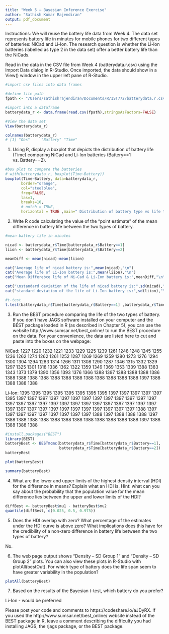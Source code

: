 ```yaml
---
title: "Week 5 – Bayesian Inference Exercise"
author: "Sathish Kumar Rajendiran"
output: pdf_document
---
```



Instructions: We will reuse the battery life data from Week 4. The data set represents battery life in minutes for mobile phones for two different types of batteries: NiCad and Li-Ion. The research question is whether the Li-Ion batteries (labelled as type 2 in the data set) offer a better battery life than the NiCads.

Read in the data in the CSV file from Week 4 (batterydata.r.csv) using the Import Data dialog in R-Studio. Once imported, the data should show in a View() window in the upper left pane of R-Studio.

```r
#import csv files into data frames

#define file path
fpath <- "/Users/sathishrajendiran/Documents/R/IST772/batterydata.r.csv"

#import into a dataframe
batterydata_r <- data.frame(read.csv(fpath),stringsAsFactors=FALSE)

#View the data set
View(batterydata_r)

colnames(batterydata_r)
# [1] "Obs"     "Battery" "Time"  
```


1.	Using R, display a boxplot that depicts the distribution of battery life (Time) comparing NiCad and Li-Ion batteries (Battery==1 vs. Battery==2).  

```r
#box plot to compare the batteries
# with(batterydata_r, boxplot(Time~Battery))
boxplot(Time~Battery, data=batterydata_r,
       border="orange", 
       col="steelblue",
       freq=FALSE,
       las=1, 
       breaks=10,
       # notch = TRUE,
       horizontal = TRUE ,main=" Distribution of battery type vs life time")
```


2.	Write R code calculating the value of the “point estimate” of the mean difference in battery life between the two types of battery. 

```r
#mean battery life in minutes

nicad <- batterydata_r$Time[batterydata_r$Battery==1] 
liion <- batterydata_r$Time[batterydata_r$Battery==2]

meanDiff <- mean(nicad)-mean(liion)

cat("Average life of nicad battery is:",mean(nicad),"\n")
cat("Average life of Li-Ion battery is:",mean(liion),"\n")
cat("Mean Differebce life of Ni-Cad & Li-Ion battery is:",meanDiff,"\n")

cat("\nstandard deviation of the life of nicad battery is:",sd(nicad),"\n")
cat("standard deviation of the life of Li-Ion battery is:",sd(liion),"\n")
```


```r
#t-test
t.test(batterydata_r$Time[batterydata_r$Battery==1] ,batterydata_r$Time[batterydata_r$Battery==2])
```

3.	Run the BEST procedure comparing the life of the two types of battery. If you don't have JAGS software installed on your computer and the BEST package loaded in R (as described in Chapter 5), you can use the website http://www.sumsar.net/best_online/ to run the BEST procedure on the data. For your convenience, the data are listed here to cut and paste into the boxes on the webpage:  

NiCad: 
1227 1220 1232 1221 1233 1229 1225 1239 1261 1248 1248 1245 1255 1236 1262 1274 1262 1261 1252 1287 1269 1269 1259 1280 1273 1276 1294 1300 1304 1294 1283 1314 1266 1311 1308 1290 1287 1346 1315 1332 1329 1297 1325 1301 1318 1336 1362 1322 1359 1349 1369 1353 1339 1388 1383 1343 1373 1379 1390 1356 1393 1376 1366 1388 1397 1388 1388 1388 1386 1388 1388 1388 1388 1388 1388 1388 1388 1388 1388 1388 1388 1397 1388 1388 1388 1388

Li-Ion: 
1395 1395 1395 1395 1395 1395 1395 1395 1397 1397 1397 1397 1397 1395 1397 1397 1397 1397 1397 1397 1397 1397 1397 1397 1397 1397 1397 1397 1397 1397 1397 1397 1397 1397 1397 1397 1397 1397 1397 1397 1397 1397 1397 1397 1397 1397 1397 1397 1397 1397 1397 1397 1397 1388 1397 1397 1397 1397 1397 1397 1397 1397 1397 1388 1397 1388 1388 1388 1397 1388 1388 1388 1388 1388 1388 1388 1388 1388 1388 1388 1388 1397 1388 1388 1388 1388

```r
#install.packages("BEST")
library(BEST)
batteryBest <- BESTmcmc(batterydata_r$Time[batterydata_r$Battery==1], 
                        batterydata_r$Time[batterydata_r$Battery==2])
batteryBest
```
```r
plot(batteryBest)
```


```r
summary(batteryBest)
```


4.	What are the lower and upper limits of the highest density interval (HDI) for the difference in means? Explain what an HDI is. Hint: what can you say about the probability that the population value for the mean difference lies between the upper and lower limits of the HDI? 

```r
diffBest <- batteryBest$mu1 - batteryBest$mu2
quantile(diffBest, c(0.025, 0.5, 0.975))

```

5.	Does the HDI overlap with zero? What percentage of the estimates under the HDI curve is above zero? What implications does this have for the credibility of a non-zero difference in battery life between the two types of battery?

No.

6.	The web page output shows “Density – SD Group 1” and “Density – SD Group 2” plots. You can also view these plots in R-Studio with plotAll(bestOut). For which type of battery does the life span seem to have greater variability in the population? 

```r
plotAll(batteryBest)
```


7.	Based on the results of the Bayesian t-test, which battery do you prefer? 

Li-Ion - would be preferred

Please post your code and comments to https://codeshare.io/aJDyRX. If you used the http://www.sumsar.net/best_online/ website instead of the BEST package in R, leave a comment describing the difficulty you had installing JAGS, the rjags package, or the BEST package.
